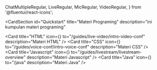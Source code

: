   ChatMultipleRegular,
  LiveRegular,
  MicRegular,
  VideoRegular,
} from '@fluentui/react-icons';

<CardSection
  id="Quickstart"
  title="Materi Programing"
  description="ini kumpulan materi programing"
>
  <Card
    title="HTML"
    icon={<VideoRegular />}
    to="/guides/live-video/intro-video-conf"
    description="Materi HTML"
  />
  <Card
    title="CSS"
    icon={<MicRegular />}
    to="/guides/voice-conf/intro-voice-conf"
    description="Materi CSS"
  />
  <Card
    title="Javascript"
    icon={<LiveRegular />}
    to="/guides/livestream/livestream-overview"
    description="Materi Javascript"
  />
  <Card
    title="Java"
    icon={<ChatMultipleRegular />}
    to="/java"
    description="Materi Java"
  />
</CardSection>
